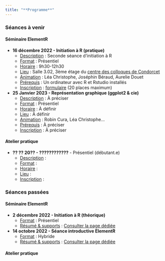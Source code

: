 ```yaml
---
title: "**Programme**"
---
```


### Séances à venir

::: panel-tabset
#### **Séminaire ElementR**

-   **16 décembre 2022 - Initiation à R (pratique)**
    -   <u>Description</u> : Seconde séance d'initiation à R
    -   <u>Format</u> : Présentiel
    -   <u>Horaire</u> : 9h30-12h30
    -   <u>Lieu</u> : Salle 3.02, 3ème étage du [centre des colloques de Condorcet](https://www.campus-condorcet.fr/fr/le-campus/site-d-aubervilliers/les-batiments-du-site-d-aubervilliers/le-centre-de-colloques)
    -   <u>Animation</u> : Léa Christophe, Joséphin Béraud, Aurelie Douet
    -   <u>Prérequis</u> : Un ordinateur avec R et Rstudio installés
    -   <u>Inscription</u> : [formulaire](https://framaforms.org/inscription-formation-dinitiation-elementr-s1s2-1667579292) (20 places maximum)
-   **25 Janvier 2023 - Représentation graphique (ggplot2 & cie)**
    -   <u>Description</u> : À préciser
    -   <u>Format</u> : Présentiel
    -   <u>Horaire</u> : À définir
    -   <u>Lieu</u> : À définir
    -   <u>Animation</u> : Robin Cura, Léa Christophe...
    -   <u>Prérequis</u> : À préciser
    -   <u>Inscription</u> : À préciser

#### **Atelier pratique**

-   **?? ?? 20?? - ????????????** - Présentiel (débutant.e)
    -   <u>Description</u> :
    -   <u>Format</u> :
    -   <u>Horaire</u> :
    -   <u>Lieu</u> :
    -   <u>Inscription</u> :
:::

### Séances passées

::: panel-tabset
#### **Séminaire ElementR**

-   **2 décembre 2022 - Initiation à R (théorique)**
    -   <u>Format</u> : Présentiel
    -   <u>Résumé & supports</u> : [Consulter la page dédiée](posts/seance2.html)
-   **14 octobre 2022 - Séance introductive ElementR**
    -   <u>Format</u> : Hybride
    -   <u>Résumé & supports</u> : [Consulter la page dédiée](posts/seance1.html)

#### **Atelier pratique**
:::
